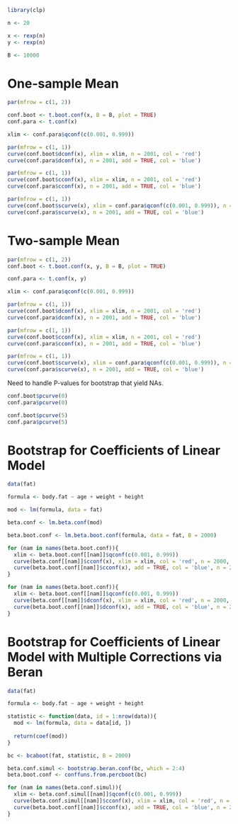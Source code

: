 ```r
library(clp)
```

```r
n <- 20

x <- rexp(n)
y <- rexp(n)

B <- 10000
```

# One-sample Mean

```r
par(mfrow = c(1, 2))

conf.boot <- t.boot.conf(x, B = B, plot = TRUE)
conf.para <- t.conf(x)

xlim <- conf.para$qconf(c(0.001, 0.999))

par(mfrow = c(1, 1))
curve(conf.boot$dconf(x), xlim = xlim, n = 2001, col = 'red')
curve(conf.para$dconf(x), n = 2001, add = TRUE, col = 'blue')

par(mfrow = c(1, 1))
curve(conf.boot$cconf(x), xlim = xlim, n = 2001, col = 'red')
curve(conf.para$cconf(x), n = 2001, add = TRUE, col = 'blue')
```

```r
par(mfrow = c(1, 1))
curve(conf.boot$scurve(x), xlim = conf.para$qconf(c(0.001, 0.999)), n = 2001, col = 'red')
curve(conf.para$scurve(x), n = 2001, add = TRUE, col = 'blue')
```

# Two-sample Mean

```r
par(mfrow = c(1, 2))
conf.boot <- t.boot.conf(x, y, B = B, plot = TRUE)

conf.para <- t.conf(x, y)

xlim <- conf.para$qconf(c(0.001, 0.999))

par(mfrow = c(1, 1))
curve(conf.boot$dconf(x), xlim = xlim, n = 2001, col = 'red')
curve(conf.para$dconf(x), n = 2001, add = TRUE, col = 'blue')

par(mfrow = c(1, 1))
curve(conf.boot$cconf(x), xlim = xlim, n = 2001, col = 'red')
curve(conf.para$cconf(x), n = 2001, add = TRUE, col = 'blue')
```

```r
par(mfrow = c(1, 1))
curve(conf.boot$scurve(x), xlim = conf.para$qconf(c(0.001, 0.999)), n = 2001, col = 'red')
curve(conf.para$scurve(x), n = 2001, add = TRUE, col = 'blue')
```

Need to handle P-values for bootstrap that yield NAs.

```r
conf.boot$pcurve(0)
conf.para$pcurve(0)

conf.boot$pcurve(5)
conf.para$pcurve(5)
```

# Bootstrap for Coefficients of Linear Model

```r
data(fat)

formula <- body.fat ~ age + weight + height

mod <- lm(formula, data = fat)

beta.conf <- lm.beta.conf(mod)

beta.boot.conf <- lm.beta.boot.conf(formula, data = fat, B = 2000)

for (nam in names(beta.boot.conf)){
  xlim <- beta.boot.conf[[nam]]$qconf(c(0.001, 0.999))
  curve(beta.conf[[nam]]$cconf(x), xlim = xlim, col = 'red', n = 2000, xlab = nam)
  curve(beta.boot.conf[[nam]]$cconf(x), add = TRUE, col = 'blue', n = 2000)
}

for (nam in names(beta.boot.conf)){
  xlim <- beta.boot.conf[[nam]]$qconf(c(0.001, 0.999))
  curve(beta.conf[[nam]]$dconf(x), xlim = xlim, col = 'red', n = 2000, xlab = nam)
  curve(beta.boot.conf[[nam]]$dconf(x), add = TRUE, col = 'blue', n = 2000)
}
```

# Bootstrap for Coefficients of Linear Model with Multiple Corrections via Beran

```r
data(fat)

formula <- body.fat ~ age + weight + height

statistic <- function(data, id = 1:nrow(data)){
  mod <- lm(formula, data = data[id, ])
  
  return(coef(mod))
}

bc <- bcaboot(fat, statistic, B = 2000)

beta.conf.simul <- bootstrap.beran.conf(bc, which = 2:4)
beta.boot.conf <- conffuns.from.percboot(bc)

for (nam in names(beta.conf.simul)){
  xlim <- beta.conf.simul[[nam]]$qconf(c(0.001, 0.999))
  curve(beta.conf.simul[[nam]]$cconf(x), xlim = xlim, col = 'red', n = 2000, xlab = nam)
  curve(beta.boot.conf[[nam]]$cconf(x), add = TRUE, col = 'blue', n = 2000)
}
```
